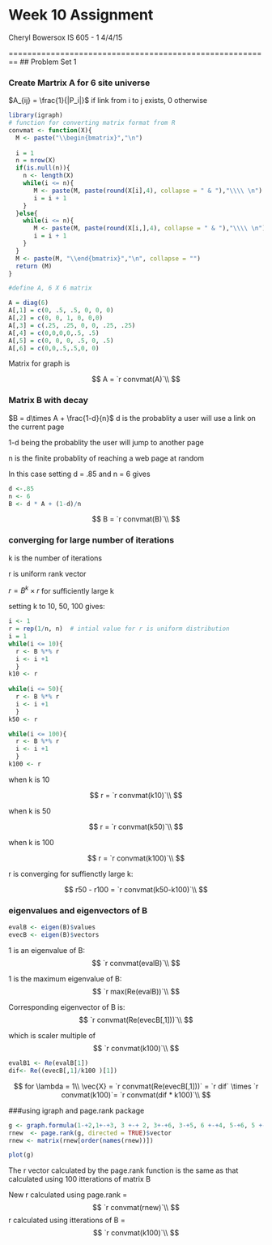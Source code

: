 # Week 10 Assignment
Cheryl Bowersox 
IS 605 - 1
4/4/15

========================================================
## Problem Set 1

### Create Martrix A for 6 site universe
$A_{ij} = \frac{1}{|P_i|}$ if link from i to j exists, 0 otherwise

```r

library(igraph)
# function for converting matrix format from R
convmat <- function(X){
  M <- paste("\\begin{bmatrix}","\n")
  
  i = 1
  n = nrow(X)
  if(is.null(n)){
    n <- length(X)
    while(i <= n){
       M <- paste(M, paste(round(X[i],4), collapse = " & "),"\\\\ \n")
       i = i + 1
    }
  }else{
    while(i <= n){
       M <- paste(M, paste(round(X[i,],4), collapse = " & "),"\\\\ \n")
       i = i + 1
    }
  }
  M <- paste(M, "\\end{bmatrix}","\n", collapse = "")
  return (M)
}
```

```r
#define A, 6 X 6 matrix 

A = diag(6)
A[,1] = c(0, .5, .5, 0, 0, 0)
A[,2] = c(0, 0, 1, 0, 0,0)
A[,3] = c(.25, .25, 0, 0, .25, .25)
A[,4] = c(0,0,0,0,.5, .5)
A[,5] = c(0, 0, 0, .5, 0, .5)
A[,6] = c(0,0,.5,.5,0, 0)
```
Matrix for graph is

$$
  A =
  `r convmat(A)`\\ 
$$

### Matrix B with decay

$B = d\times A + \frac{1-d}{n}$
d is the probablity a user will use a link on the current page

1-d being the probablity the user will jump to another page

n is the finite probablity of reaching a web page at random

In this case setting d = .85 and n = 6 gives
```r
d <-.85
n <- 6
B <- d * A + (1-d)/n
```

$$
  B =
  `r convmat(B)`\\ 
$$

### converging for large number of iterations
k is the number of iterations

r is uniform rank vector

$r = B^k\times r$ for sufficiently large k

setting k to 10, 50, 100 gives:
```r
i <- 1
r = rep(1/n, n)  # intial value for r is uniform distribution
i = 1
while(i <= 10){
  r <- B %*% r
  i <- i +1
  }
k10 <- r
 
while(i <= 50){
  r <- B %*% r
  i <- i +1
  }
k50 <- r

while(i <= 100){
  r <- B %*% r
  i <- i +1
  }
k100 <- r
```
when k is 10 

$$
  r =
  `r convmat(k10)`\\ 
$$


when k is 50 

$$
  r =
  `r convmat(k50)`\\ 
$$

when k is 100 

$$
  r =
  `r convmat(k100)`\\ 
$$

r is converging for suffienctly large k:
  
$$
  r50 - r100  =
  `r convmat(k50-k100)`\\ 
$$

### eigenvalues and eigenvectors of B
```r
evalB <- eigen(B)$values
evecB <- eigen(B)$vectors
```
1 is an eigenvalue of B:
$$
  `r convmat(evalB)`\\ 
$$

1 is the maximum eigenvalue of B:
$$
  `r max(Re(evalB))`\\ 
$$

Corresponding eigenvector of B is:
$$
  `r convmat(Re(evecB[,1]))`\\ 
$$

 which is scaler multiple of 
$$
  `r convmat(k100)`\\ 
$$



```r
evalB1 <- Re(evalB[1])
dif<- Re((evecB[,1]/k100 )[1])

```
$$
  for \lambda = 1\\
  \vec{X}  =  `r convmat(Re(evecB[,1]))` = `r dif` \times `r convmat(k100)`= 
  `r   convmat(dif * k100)`\\
$$

###using igraph and page.rank package

```r
g <- graph.formula(1-+2,1+-+3, 3 +-+ 2, 3+-+6, 3-+5, 6 +-+4, 5-+6, 5 +-+ 4)
rnew  <- page.rank(g, directed = TRUE)$vector
rnew <- matrix(rnew[order(names(rnew))])

plot(g)
```

The r vector  calculated by the page.rank function is the same as that calculated using 100 itterations of matrix B

  New r calculated using page.rank =
$$  
  `r convmat(rnew)`\\
$$
  r calculated using itterations of B =
$$
  `r convmat(k100)`\\
$$